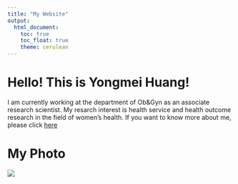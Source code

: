 ```yaml
---
title: "My Website"
output: 
  html_document:
    toc: true
    toc_float: true
    theme: cerulean
---
```


# Hello! This is Yongmei Huang!

I am currently working at the department of Ob&Gyn as an associate research scientist. My resarch interest is health service and health outcome research in the field of women's health. If you want to know more about me, please click [here](about.html)

# My Photo
![](image/myflower.png)

                      



